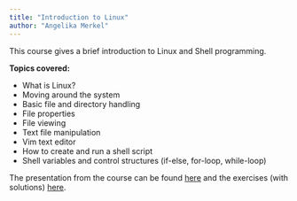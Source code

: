 ```yaml
---
title: "Introduction to Linux"
author: "Angelika Merkel"
---
```


This course gives a brief introduction to Linux and Shell programming. 

**Topics covered:**

* What is Linux?
* Moving around the system
* Basic file and directory handling
* File properties
* File viewing
* Text file manipulation
* Vim text editor
* How to create and run a shell script
* Shell variables and control structures (if-else, for-loop, while-loop)


The presentation from the course can be found [here](data/Introduction_to_Linux.28112022.pdf) and the exercises (with solutions) [here](linux_exercises.qmd).
